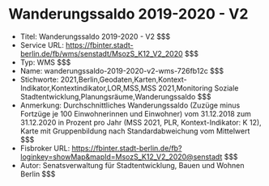 # Wanderungssaldo 2019-2020 - V2
- Titel: Wanderungssaldo 2019-2020 - V2 $$$
- Service URL: https://fbinter.stadt-berlin.de/fb/wms/senstadt/MsozS_K12_V2_2020 $$$
- Typ: WMS $$$
- Name: wanderungssaldo-2019-2020-v2-wms-726fb12c $$$
- Stichworte: 2021,Berlin,Geodaten,Karten,Kontext-Indikator,Kontextindikator,LOR,MSS,MSS 2021,Monitoring Soziale Stadtentwicklung,Planungsräume,Wanderungssaldo $$$
- Anmerkung: Durchschnittliches Wanderungssaldo (Zuzüge minus Fortzüge je 100 Einwohnerinnen und Einwohner) vom 31.12.2018 zum 31.12.2020 in Prozent pro Jahr (MSS 2021, PLR, Kontext-Indikator: K 12), Karte mit Gruppenbildung nach Standardabweichung vom Mittelwert $$$
- Fisbroker URL: https://fbinter.stadt-berlin.de/fb?loginkey=showMap&mapId=MsozS_K12_V2_2020@senstadt $$$
- Autor: Senatsverwaltung für Stadtentwicklung, Bauen und Wohnen Berlin $$$
